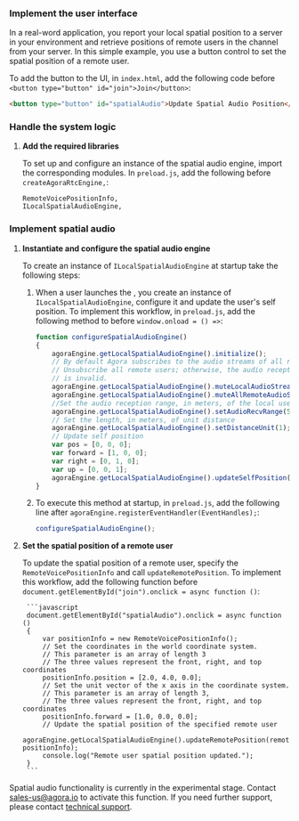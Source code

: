 <PlatformWrapper platform="electron">


### Implement the user interface

In a real-word application, you report your local spatial position to a server in your environment and retrieve positions of remote users in the channel from your server. In this simple example, you use a button control to set the spatial position of a remote user. 

To add the button to the UI, in `index.html`, add the following code before `<button type="button" id="join">Join</button>`:

```html
<button type="button" id="spatialAudio">Update Spatial Audio Position</button>
```

### Handle the system logic

1. **Add the required libraries**

    To set up and configure an instance of the spatial audio engine, import the corresponding <Vg k="COMPANY" /> modules. In `preload.js`, add the following before `createAgoraRtcEngine,`:

    ```javasrcipt
    RemoteVoicePositionInfo,
    ILocalSpatialAudioEngine,
    ```

### Implement spatial audio

1. **Instantiate and configure the spatial audio engine**

    To create an instance of `ILocalSpatialAudioEngine` at startup take the following steps:

    1. When a user launches the <Vpl k="CLIENT" />, you create an instance of `ILocalSpatialAudioEngine`, configure it and update the user's self position. To implement this workflow, in `preload.js`, add the following method to before `window.onload = () =>`:

        ```javascript
        function configureSpatialAudioEngine()
        {
            agoraEngine.getLocalSpatialAudioEngine().initialize();
            // By default Agora subscribes to the audio streams of all remote users.
            // Unsubscribe all remote users; otherwise, the audio reception range you set
            // is invalid.
            agoraEngine.getLocalSpatialAudioEngine().muteLocalAudioStream(true);
            agoraEngine.getLocalSpatialAudioEngine().muteAllRemoteAudioStreams(true);
            //Set the audio reception range, in meters, of the local user
            agoraEngine.getLocalSpatialAudioEngine().setAudioRecvRange(50);
            // Set the length, in meters, of unit distance
            agoraEngine.getLocalSpatialAudioEngine().setDistanceUnit(1);
            // Update self position
            var pos = [0, 0, 0];
            var forward = [1, 0, 0];
            var right = [0, 1, 0];
            var up = [0, 0, 1];
            agoraEngine.getLocalSpatialAudioEngine().updateSelfPosition(pos, forward, right, up);
        }
        ```

    1. To execute this method at startup, in `preload.js`, add the following line after `agoraEngine.registerEventHandler(EventHandles);`:

        ```javascript
        configureSpatialAudioEngine();
        ```

1. **Set the spatial position of a remote user**

    To update the spatial position of a remote user, specify the `RemoteVoicePositionInfo` and call `updateRemotePosition`. To implement this workflow, add the following
    function before `document.getElementById("join").onclick = async function ()`:

        ```javascript
        document.getElementById("spatialAudio").onclick = async function ()
        {
            var positionInfo = new RemoteVoicePositionInfo();
            // Set the coordinates in the world coordinate system.
            // This parameter is an array of length 3
            // The three values represent the front, right, and top coordinates
            positionInfo.position = [2.0, 4.0, 0.0];
            // Set the unit vector of the x axis in the coordinate system.
            // This parameter is an array of length 3,
            // The three values represent the front, right, and top coordinates
            positionInfo.forward = [1.0, 0.0, 0.0];
            // Update the spatial position of the specified remote user
            agoraEngine.getLocalSpatialAudioEngine().updateRemotePosition(remoteUID, positionInfo);
            console.log("Remote user spatial position updated.");
        }
        ```

Spatial audio functionality is currently in the experimental stage. Contact sales-us@agora.io to activate this function. If you need further support, please contact [<Vg k="COMPANY" /> technical support](mailto:support@agora.io).

</PlatformWrapper>

